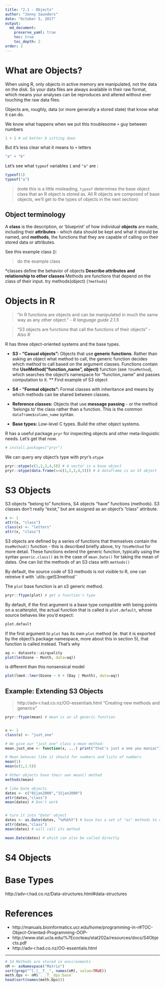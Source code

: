 ```yaml
---
title: "2.1 - Objects"
author: "Jonny Saunders"
date: "October 5, 2017"
output: 
  md_document:
    preserve_yaml: true
    toc: true
    toc_depth: 2
order: 2
---
```


# What are Objects?

When using R, only objects in active memory are manipulated, not the data on the disk. So your data files are always available in their raw format, which means your analyses can be reproduces and altered without ever touching the raw data files.   

Objects are, roughly, data (or more generally a stored state) that know what it can do. 

We know what happens when we put this troublesome `+` guy between numbers

```r
1 + 1 # ud better b sitting down
```

But it's less clear what it means to `+` letters

```r
"a" + "b"
```

Let's see what `typeof` variables `1` and `"a"` are  :
```r
typeof(1)
typeof("a")
```
>(note this is a little misleading, `typeof` determines the base object class that an R object is stored as. All R objects are composed of base objects, we'll get to the types of objects in the next section)


## Object terminology
A **class** is the description, or 'blueprint' of how individual **objects** are made, including their **attributes** - which data should be kept and what it should be named, and **methods**, the functions that they are capable of calling on their stored data or attributes. 

See this example class ():

> do the example class


*classes define the behavior of objects
** Describe attributes and relationship to other classes
** Methods are functions that depend on the class of their input. try methods(object) (`?methods`)



# Objects in R
>"In R functions are objects and can be manipulated in much the same way as any other object." - *R language guide 2.1.5*

>"S3 objects are functions that call the functions of their objects" - *Also R*


R has three object-oriented systems and the base types.

* **S3 - "Casual objects":** Objects that use **generic functions**. Rather than asking an object what method to call, the generic function decides which method to call based on the argument classes. Functions contain the **UseMethod("function_name", object)** function (see `?UseMethod`), which searches the object's namespace for "function_name" and passes computation to it.
** Find example of S3 object

* **S4 - "Formal objects":** Formal classes with inheritance and means by which methods can be shared between classes.

* **Reference classes:** Objects that use **message passing** - or the method 'belongs to' the class rather than a function. This is the common `dataframe$column_name` syntax.

* **Base types:** Low-level C types. Build the other object systems.

R has a useful package `pryr` for inspecting objects and other meta-linguistic needs. Let's get that now.
```r
# install.packages("pryr")
```

We can query any object's type with pryr's `otype`
```r
pryr::otype(c(1,2,3,4,5)) # A vector is a base object
pryr::otype(data.frame(x=c(1,2,3,4,5))) # A dataframe is an S3 object

```




# S3 Objects
S3 objects "belong to" functions, S4 objects "have" functions (methods). S3 classes don't really "exist," but are assigned as an object's "class" attribute.

```r
x <- 1
attr(x, "class")
class(x) <- "letters"
attr(x, "class")
```


S3 objects are defined by a series of functions that themselves contain the `UseMethod()` function - this is described briefly above, try `?UseMethod` for more detail. These functions extend the generic function, typically using the syntax `generic.class()` as in the case of `mean.Date()` for taking the mean of dates. One can list the methods of an S3 class with `methods()`

By default, the source code of S3 methods is not visible to R, one can retreive it with `utils::getS3method``

The `plot` base function is an s3 generic method.
```r
pryr::ftype(plot) # get a function's type
```

By default, if the first argument is a base type compatible with being points on a scatterplot, the actual function that is called is `plot.default`, whose source behaves like you'd expect:

```r
plot.default
```

If the first argument to `plot` has its own `plot` method (ie. that it is exported by the object's package namespace, more about this in section 5), that function is called instead. That's why 

```r
aq <- datasets::airquality
plot(lm(Ozone ~ Month, data=aq))
```

is different than this nonsensical model

```r
plot(lme4::lmer(Ozone ~ 0 + (Day | Month), data=aq))
```

## Example: Extending S3 Objects
> http://adv-r.had.co.nz/OO-essentials.html "Creating new methods and generics"

```r
pryr::ftype(mean) # mean is an s3 generic function


x <- 1
class(x) <- "just_one"

# We give our "just_one" class a mean method:
mean.just_one <- function(x, ...) print("that's just a one you maniac")

# Mean behaves like it should for numbers and lists of numbers
mean(1)
mean(c(1,1.5))

# Other objects have their own mean() method
methods(mean)

# like Date objects
dates <- c("01jan2000","15jan2000")
attr(dates,"class")
mean(dates) # Don't work


# turn it into "Date" object
dates <- as.Date(dates, "%d%b%Y") # base has a set of "as" methods to convert types
attr(dates,"class")
mean(dates) # will call its method

mean.Date(dates) # which can also be called directly
```



# S4 Objects


# Base Types
http://adv-r.had.co.nz/Data-structures.html#data-structures

# References
* http://manuals.bioinformatics.ucr.edu/home/programming-in-r#TOC-Object-Oriented-Programming-OOP-
* http://www.stat.ucla.edu/%7Ecocteau/stat202a/resources/docs/S4Objects.pdf
* http://adv-r.had.co.nz/OO-essentials.html


-------------------

```r
# S4 Methods are stored in environments 
nM <- asNamespace("Matrix")
sort(grep("^[.]__T__", names(nM), value=TRUE))
meth.Ops <- nM$`.__T__Ops:base`
head(sort(names(meth.Ops)))
```

